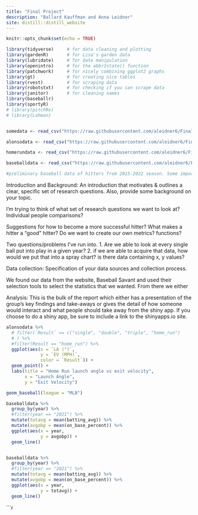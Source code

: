 ```yaml
---
title: "Final Project"
description: "Ballard Kauffman and Anna Leidner"
site: distill::distill_website
---
```


```r
knitr::opts_chunk$set(echo = TRUE) 
```

```r
library(tidyverse)     # for data cleaning and plotting
library(gardenR)       # for Lisa's garden data
library(lubridate)     # for date manipulation
library(openintro)     # for the abbr2state() function
library(patchwork)     # for nicely combining ggplot2 graphs  
library(gt)            # for creating nice tables
library(rvest)         # for scraping data
library(robotstxt)     # for checking if you can scrape data
library(janitor)       # for cleaning names
library(baseballr)
library(sportyR) 
# library(pitchRx)
# library(Lahman)


somedata <- read_csv("https://raw.githubusercontent.com/aleidner6/FinalProject/main/baseballfinalproject.csv")

alonsodata <- read_csv("https://raw.githubusercontent.com/aleidner6/FinalProject/main/alonsodata1.csv") 

homerundata <- read_csv("https://raw.githubusercontent.com/aleidner6/FinalProject/main/stats%20(3).csv")

baseballdata <- read_csv("https://raw.githubusercontent.com/aleidner6/FinalProject/main/stats%20(4).csv")

#preliminary baseball data of hitters from 2015-2022 season. Some important stats to note are woba, xwoba, EV, and LA. If you want to look at other/more stats or for specific players go for it!
```

Introduction and Background: An introduction that motivates & outlines a clear, specific set of research questions. Also, provide some background on your topic.



I'm trying to think of what set of research questions we want to look at? Individual people comparisons?  

Suggestions for how to become a more successful hitter? What makes a hitter a "good" hitter? Do we want to create our own metrics? functions?

Two questions/problems I've run into. 
1. Are we able to look at every single ball put into play in a given year? 
2. if we are able to acquire that data, how would we put that into a spray chart? is there data containing x, y values?

Data collection: Specification of your data sources and collection process.

We found our data from the website, Baseball Savant and used their selection tools to select the statistics that we wanted. From there we either 

Analysis: This is the bulk of the report which either has a presentation of the group’s key findings and take-aways or gives the detail of how someone would interact and what people should take away from the shiny app. If you choose to do a shiny app, be sure to include a link to the shinyapps.io site.


```r
alonsodata %>%
  # filter(`Result` == c("single", "double", "triple", "home_run")
  # ) %>%
  #filter(Result == "home_run") %>%
  ggplot(aes(x = `LA (°)`, 
             y = `EV (MPH)`, 
             color = `Result`)) +
  geom_point() +
  labs(title = "Home Run launch angle vs exit velocity", 
       x = "Launch Angle", 
       y = "Exit Velocity")
```

```r
geom_baseball(league = "MLB")

```

```r
baseballdata %>%
  group_by(year) %>%
  #filter(year == "2021") %>%
  mutate(totavg = mean(batting_avg)) %>%
  mutate(avgobp = mean(on_base_percent)) %>%
  ggplot(aes(x = year, 
             y = avgobp)) +
  geom_line()


baseballdata %>%
  group_by(year) %>%
  #filter(year == "2021") %>%
  mutate(totavg = mean(batting_avg)) %>%
  mutate(avgobp = mean(on_base_percent)) %>%
  ggplot(aes(x = year, 
             y = totavg)) +
  geom_line()

```

```r

